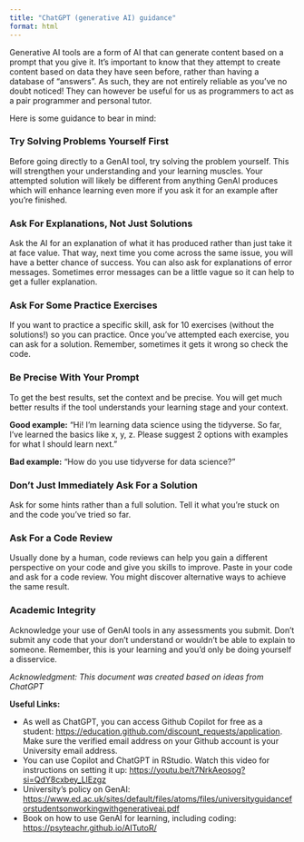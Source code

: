 ```yaml
---
title: "ChatGPT (generative AI) guidance"
format: html
---
```


Generative AI tools are a form of AI that can generate content based on a prompt that you give it. It's important to know that they attempt to create content based on data they have seen before, rather than having a database of "answers". As such, they are not entirely reliable as you've no doubt noticed! They can however be useful for us as programmers to act as a pair programmer and personal tutor.

Here is some guidance to bear in mind:

### Try Solving Problems Yourself First

Before going directly to a GenAI tool, try solving the problem yourself. This will strengthen your understanding and your learning muscles. Your attempted solution will likely be different from anything GenAI produces which will enhance learning even more if you ask it for an example after you're finished.

### Ask For Explanations, Not Just Solutions

Ask the AI for an explanation of what it has produced rather than just take it at face value. That way, next time you come across the same issue, you will have a better chance of success. You can also ask for explanations of error messages. Sometimes error messages can be a little vague so it can help to get a fuller explanation.

### Ask For Some Practice Exercises

If you want to practice a specific skill, ask for 10 exercises (without the solutions!) so you can practice. Once you've attempted each exercise, you can ask for a solution. Remember, sometimes it gets it wrong so check the code.

### Be Precise With Your Prompt

To get the best results, set the context and be precise. You will get much better results if the tool understands your learning stage and your context.

<b>Good example:</b> "Hi! I'm learning data science using the tidyverse. So far, I've learned the basics like x, y, z. Please suggest 2 options with examples for what I should learn next."

<b>Bad example:</b> "How do you use tidyverse for data science?"

### Don't Just Immediately Ask For a Solution

Ask for some hints rather than a full solution. Tell it what you're stuck on and the code you've tried so far.

### Ask For a Code Review

Usually done by a human, code reviews can help you gain a different perspective on your code and give you skills to improve. Paste in your code and ask for a code review. You might discover alternative ways to achieve the same result.

### Academic Integrity

Acknowledge your use of GenAI tools in any assessments you submit. Don't submit any code that your don't understand or wouldn't be able to explain to someone. Remember, this is your learning and you'd only be doing yourself a disservice.

<cite>Acknowledgment: This document was created based on ideas from ChatGPT</cite>

<b>Useful Links:</b>

-   As well as ChatGPT, you can access Github Copilot for free as a student: <https://education.github.com/discount_requests/application>. Make sure the verified email address on your Github account is your University email address.
-   You can use Copilot and ChatGPT in RStudio. Watch this video for instructions on setting it up: <https://youtu.be/t7NrkAeosog?si=QdY8cxbey_LlEzgz>
-   University's policy on GenAI: <https://www.ed.ac.uk/sites/default/files/atoms/files/universityguidanceforstudentsonworkingwithgenerativeai.pdf>
-   Book on how to use GenAI for learning, including coding: <https://psyteachr.github.io/AITutoR/>
